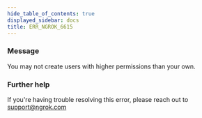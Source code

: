 ```yaml
---
hide_table_of_contents: true
displayed_sidebar: docs
title: ERR_NGROK_6615
---
```




### Message

You may not create users with higher permissions than your own.

<ErrorDetails error="err_ngrok_6615" />

### Further help

If you're having trouble resolving this error, please reach out to [support@ngrok.com](mailto:support@ngrok.com?subject=Help%20with%20ERR_NGROK_6615)
